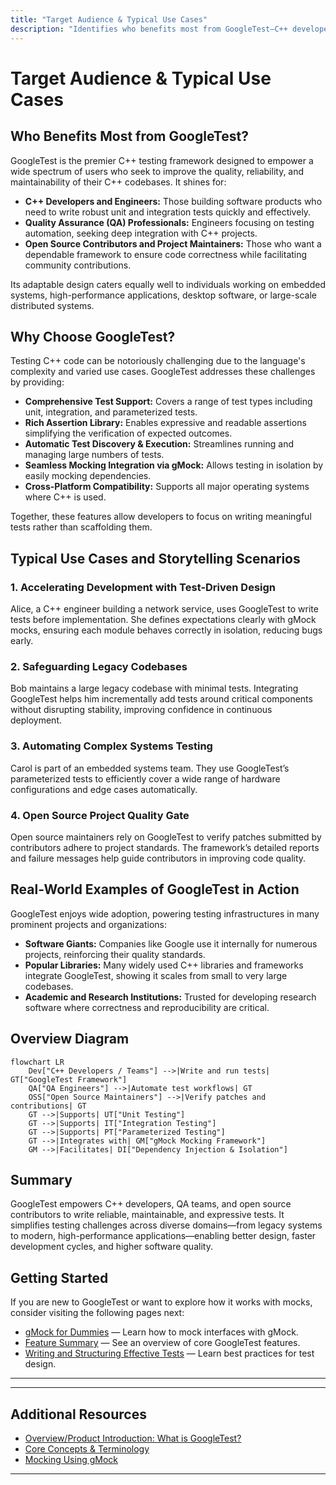 ```yaml
---
title: "Target Audience & Typical Use Cases"
description: "Identifies who benefits most from GoogleTest—C++ developers, QA professionals, open source contributors—and highlights the main problem spaces it solves. Presents sample projects and scenarios, drawing on the list of organizations and popular libraries using GoogleTest."
---
```


# Target Audience & Typical Use Cases

## Who Benefits Most from GoogleTest?

GoogleTest is the premier C++ testing framework designed to empower a wide spectrum of users who seek to improve the quality, reliability, and maintainability of their C++ codebases. It shines for:

- **C++ Developers and Engineers:** Those building software products who need to write robust unit and integration tests quickly and effectively.
- **Quality Assurance (QA) Professionals:** Engineers focusing on testing automation, seeking deep integration with C++ projects.
- **Open Source Contributors and Project Maintainers:** Those who want a dependable framework to ensure code correctness while facilitating community contributions.

Its adaptable design caters equally well to individuals working on embedded systems, high-performance applications, desktop software, or large-scale distributed systems.

## Why Choose GoogleTest?

Testing C++ code can be notoriously challenging due to the language's complexity and varied use cases. GoogleTest addresses these challenges by providing:

- **Comprehensive Test Support:** Covers a range of test types including unit, integration, and parameterized tests.
- **Rich Assertion Library:** Enables expressive and readable assertions simplifying the verification of expected outcomes.
- **Automatic Test Discovery & Execution:** Streamlines running and managing large numbers of tests.
- **Seamless Mocking Integration via gMock:** Allows testing in isolation by easily mocking dependencies.
- **Cross-Platform Compatibility:** Supports all major operating systems where C++ is used.

Together, these features allow developers to focus on writing meaningful tests rather than scaffolding them.

## Typical Use Cases and Storytelling Scenarios

### 1. Accelerating Development with Test-Driven Design
Alice, a C++ engineer building a network service, uses GoogleTest to write tests before implementation. She defines expectations clearly with gMock mocks, ensuring each module behaves correctly in isolation, reducing bugs early.

### 2. Safeguarding Legacy Codebases
Bob maintains a large legacy codebase with minimal tests. Integrating GoogleTest helps him incrementally add tests around critical components without disrupting stability, improving confidence in continuous deployment.

### 3. Automating Complex Systems Testing
Carol is part of an embedded systems team. They use GoogleTest’s parameterized tests to efficiently cover a wide range of hardware configurations and edge cases automatically.

### 4. Open Source Project Quality Gate
Open source maintainers rely on GoogleTest to verify patches submitted by contributors adhere to project standards. The framework’s detailed reports and failure messages help guide contributors in improving code quality.

## Real-World Examples of GoogleTest in Action

GoogleTest enjoys wide adoption, powering testing infrastructures in many prominent projects and organizations:

- **Software Giants:** Companies like Google use it internally for numerous projects, reinforcing their quality standards.
- **Popular Libraries:** Many widely used C++ libraries and frameworks integrate GoogleTest, showing it scales from small to very large codebases.
- **Academic and Research Institutions:** Trusted for developing research software where correctness and reproducibility are critical.

## Overview Diagram

```mermaid
flowchart LR
    Dev["C++ Developers / Teams"] -->|Write and run tests| GT["GoogleTest Framework"]
    QA["QA Engineers"] -->|Automate test workflows| GT
    OSS["Open Source Maintainers"] -->|Verify patches and contributions| GT
    GT -->|Supports| UT["Unit Testing"]
    GT -->|Supports| IT["Integration Testing"]
    GT -->|Supports| PT["Parameterized Testing"]
    GT -->|Integrates with| GM["gMock Mocking Framework"]
    GM -->|Facilitates| DI["Dependency Injection & Isolation"]
```  

## Summary

GoogleTest empowers C++ developers, QA teams, and open source contributors to write reliable, maintainable, and expressive tests. It simplifies testing challenges across diverse domains—from legacy systems to modern, high-performance applications—enabling better design, faster development cycles, and higher software quality.

## Getting Started

If you are new to GoogleTest or want to explore how it works with mocks, consider visiting the following pages next:

- [gMock for Dummies](https://google.github.io/googletest/gmock_for_dummies.html) — Learn how to mock interfaces with gMock.
- [Feature Summary](https://google.github.io/googletest/overview/feature-overview/feature-summary) — See an overview of core GoogleTest features.
- [Writing and Structuring Effective Tests](https://google.github.io/googletest/guides/core-workflows/writing-effective-tests) — Learn best practices for test design.

---

<Tag url="https://github.com/google/googletest" />

---

## Additional Resources

- [Overview/Product Introduction: What is GoogleTest?](https://google.github.io/googletest/overview/product-intro-and-value/what-is-googletest)
- [Core Concepts & Terminology](https://google.github.io/googletest/overview/architecture-and-concepts/core-concepts-and-terminology)
- [Mocking Using gMock](https://google.github.io/googletest/gmock_for_dummies.html)


---